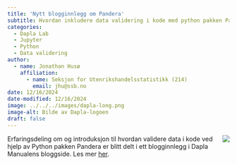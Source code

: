 ```yaml
---
title: 'Nytt blogginnlegg om Pandera'
subtitle: Hvordan inkludere data validering i kode med python pakken Pandera.
categories:
  - Dapla Lab
  - Jupyter
  - Python
  - Data validering
author:
  - name: Jonathan Husø
    affiliation:
      - name: Seksjon for Utenrikshandelsstatistikk (214)
        email: jhu@ssb.no
date: 12/16/2024
date-modified: 12/16/2024
image: ../../../images/dapla-long.png
image-alt: Bilde av Dapla-logoen
draft: false
---
```


![](../../../images/dapla-long.png){style="max-width: 40%; float: right;" fig-alt="Dapla logo"}
Erfaringsdeling om og introduksjon til hvordan validere data i kode ved hjelp av Python pakken Pandera er blitt delt i ett blogginnlegg i Dapla Manualens bloggside. Les mer [her](../../../blog/posts/2024-12-16-data-validering-pandera/index.qmd).